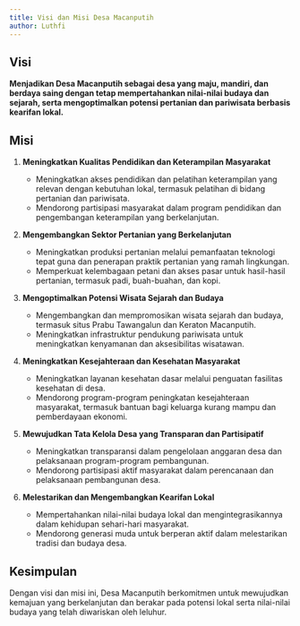 ```yaml
---
title: Visi dan Misi Desa Macanputih
author: Luthfi
---
```


## Visi

**Menjadikan Desa Macanputih sebagai desa yang maju, mandiri, dan berdaya saing dengan tetap mempertahankan nilai-nilai budaya dan sejarah, serta mengoptimalkan potensi pertanian dan pariwisata berbasis kearifan lokal.**

## Misi

1. **Meningkatkan Kualitas Pendidikan dan Keterampilan Masyarakat**
   - Meningkatkan akses pendidikan dan pelatihan keterampilan yang relevan dengan kebutuhan lokal, termasuk pelatihan di bidang pertanian dan pariwisata.
   - Mendorong partisipasi masyarakat dalam program pendidikan dan pengembangan keterampilan yang berkelanjutan.

2. **Mengembangkan Sektor Pertanian yang Berkelanjutan**
   - Meningkatkan produksi pertanian melalui pemanfaatan teknologi tepat guna dan penerapan praktik pertanian yang ramah lingkungan.
   - Memperkuat kelembagaan petani dan akses pasar untuk hasil-hasil pertanian, termasuk padi, buah-buahan, dan kopi.

3. **Mengoptimalkan Potensi Wisata Sejarah dan Budaya**
   - Mengembangkan dan mempromosikan wisata sejarah dan budaya, termasuk situs Prabu Tawangalun dan Keraton Macanputih.
   - Meningkatkan infrastruktur pendukung pariwisata untuk meningkatkan kenyamanan dan aksesibilitas wisatawan.

4. **Meningkatkan Kesejahteraan dan Kesehatan Masyarakat**
   - Meningkatkan layanan kesehatan dasar melalui penguatan fasilitas kesehatan di desa.
   - Mendorong program-program peningkatan kesejahteraan masyarakat, termasuk bantuan bagi keluarga kurang mampu dan pemberdayaan ekonomi.

5. **Mewujudkan Tata Kelola Desa yang Transparan dan Partisipatif**
   - Meningkatkan transparansi dalam pengelolaan anggaran desa dan pelaksanaan program-program pembangunan.
   - Mendorong partisipasi aktif masyarakat dalam perencanaan dan pelaksanaan pembangunan desa.

6. **Melestarikan dan Mengembangkan Kearifan Lokal**
   - Mempertahankan nilai-nilai budaya lokal dan mengintegrasikannya dalam kehidupan sehari-hari masyarakat.
   - Mendorong generasi muda untuk berperan aktif dalam melestarikan tradisi dan budaya desa.

## Kesimpulan

Dengan visi dan misi ini, Desa Macanputih berkomitmen untuk mewujudkan kemajuan yang berkelanjutan dan berakar pada potensi lokal serta nilai-nilai budaya yang telah diwariskan oleh leluhur.
